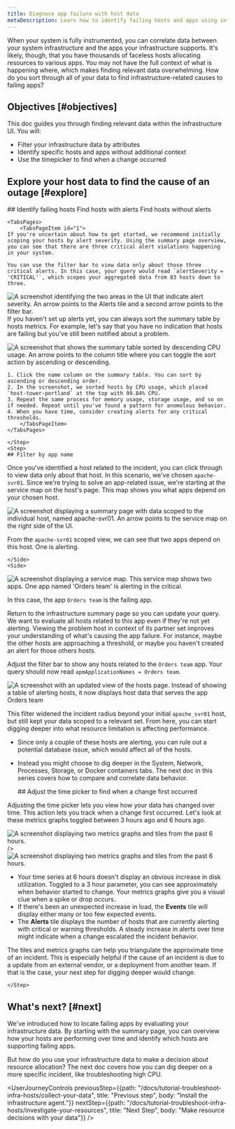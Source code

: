 ```yaml
---
title: Diagnose app failure with host data
metaDescription: Learn how to identify failing hosts and apps using infrastructure data.
---
```











When your system is fully instrumented, you can correlate data between your system infrastructure and the apps your infrastructure supports. It's likely, though, that you have thousands of faceless hosts allocating resources to various apps. You may not have the full context of what is happening where, which makes finding relevant data overwhelming. How do you sort through all of your data to find infrastructure-related causes to failing apps?

## Objectives [#objectives]

This doc guides you through finding relevant data within the infrastructure UI. You will:

* Filter your infrastructure data by attributes
* Identify specific hosts and apps without additional context
* Use the timepicker to find when a change occurred 

## Explore your host data to find the cause of an outage [#explore]

<Steps>
    <Step>
    ## Identify failing hosts

<Tabs>
	<TabsBar>
        <TabsBarItem id="1">
            Find hosts with alerts
        </TabsBarItem>
        <TabsBarItem id="2">
            Find hosts without alerts
        </TabsBarItem>
    </TabsBar>

    <TabsPages>
        <TabsPageItem id="1">
    If you're uncertain about how to get started, we recommend initially scoping your hosts by alert severity. Using the summary page overview, you can see that there are three critical alert violations happening in your system.

    You can use the filter bar to view data only about those three critical alerts. In this case, your query would read `alertSeverity = 'CRITICAL'`, which scopes your aggregated data from 83 hosts down to three. 

<img
    title="Add a query to the filter bar to sort by alert severity"
    alt="A screenshot identifying the two areas in the UI that indicate alert severity. An arrow points to the Alerts tile and a second arrow points to the filter bar."
    src={alertSummaryPage}
/> 
        </TabsPageItem>
        <TabsPageItem id="2">
If you haven't set up alerts yet, you can always sort the summary table by hosts metrics. For example, let's say that you have no indication that hosts are failing but you've still been notified about a problem. 

<img
    title="Sort your summary table data"
    alt="A screenshot that shows the summary table sorted by descending CPU usage. An arrow points to the column title where you can toggle the sort action by ascending or descending."
    src={tableSummaryPage}
/> 
    
    1. Click the name column on the summary table. You can sort by ascending or descending order. 
    2. In the screenshot, we sorted hosts by CPU usage, which placed  `host-tower-portland` at the top with 99.84% CPU. 
    3. Repeat the same process for memory usage, storage usage, and so on if needed. Repeat until you've found a pattern for anomolous behavior.
    4. When you have time, consider creating alerts for any critical thresholds. 
        </TabsPageItem>
    </TabsPages>
</Tabs>
    
    </Step>
    <Step>
    ## Filter by app name

Once you've identified a host related to the incident, you can click through to view data only about that host. In this scenario, we've chosen `apache-svr01`. Since we're trying to solve an app-related issue, we're starting at the service map on the host's page. This map shows you what apps depend on your chosen host.

<SideBySide>
    <Side>
<img
    title="Open your host-scoped summary page"
    alt="A screenshot displaying a summary page with data scoped to the individual host, named apache-svr01. An arrow points to the service map on the right side of the UI."
    src={serviceMapHosts}
/> 

From the `apache-svr01` scoped view, we can see that two apps depend on this host. One is alerting.

    </Side>
    <Side>
<img
    title="Open the service map to view dependencies"
    alt="A screenshot displaying a service map. This service map shows two apps. One app named 'Orders team' is alerting in the critical."
    src={findApp}
/>

In this case, the app `Orders team` is the failing app.
</Side>
</SideBySide>
</Step>
<Step>

Return to the infrastructure summary page so you can update your query. We want to evaluate all hosts related to this app even if they're not yet alerting. Viewing the problem host in context of its partner set improves your understanding of what's causing the app failure. For instance, maybe the other hosts are approaching a threshold, or maybe you haven't created an alert for those others hosts.

Adjust the filter bar to show any hosts related to the `Orders team` app. Your query should now read `apmApplicationNames = Orders team`.  

<img
    title="Update your filter query to show all hosts related to the failing app"
    alt="A screenshot with an updated view of the hosts page. Instead of showing a table of alerting hosts, it now displays host data that serves the app Orders team"
    src={filterApp}
/>

This filter widened the incident radius beyond your initial `apache_svr01` host, but still kept your data scoped to a relevant set. From here, you can start digging deeper into what resource limitation is affecting performance. 

* Since only a couple of these hosts are alerting, you can rule out a potential database issue, which would affect all of the hosts. 
* Instead you might choose to dig deeper in the System, Network, Processes, Storage, or Docker containers tabs. The next doc in this series covers how to compare and correlate data behavior. 

    </Step>
        <Step>
    ## Adjust the time picker to find when a change first occurred

Adjusting the time picker lets you view how your data has changed over time. This action lets you track when a change first occurred. Let's look at these metrics graphs toggled between 3 hours ago and 6 hours ago.

<SideBySide>
    <Side>
<img
    title="Tiles and graphs set to a 3 hour time parameter"
    alt="A screenshot displaying two metrics graphs and tiles from the past 6 hours."
    src={metrics1}

/>    </Side>
    <Side>
<img
    title="Tiles and graphs set to a 6 hour time parameter"
    alt="A screenshot displaying two metrics graphs and tiles from the past 6 hours."
    src={metrics2}
/>    
</Side>
</SideBySide>

* Your time series at 6 hours doesn't display an obvious increase in disk utilization. Toggled to a 3 hour parameter, you can see approximately when behavior started to change. Your metrics graphs give you a visual clue when a spike or drop occurs. 
* If there's been an unexpected increase in load, the **Events** tile will display either many or too few expected events. 
* The **Alerts** tile displays the number of hosts that are currently alerting with critical or warning thresholds. A steady increase in alerts over time might indicate when a change escalated the incident behavior.

The tiles and metrics graphs can help you triangulate the approximate time of an incident. This is especially helpful if the cause of an incident is due to a update from an external vendor, or a deployment from another team. If that is the case, your next step for digging deeper would change. 

    </Step>
</Steps>

## What's next? [#next]

We've introduced how to locate failing apps by evaluating your infrastructure data. By starting with the summary page, you can overview how your hosts are performing over time and identify which hosts are supporting failing apps. 

But how do you use your infrastructure data to make a decision about resource allocation? The next doc covers how you can dig deeper on a more specific incident, like troubleshooting high CPU. 

<UserJourneyControls
    previousStep={{path: "/docs/tutorial-troubleshoot-infra-hosts/collect-your-data", title: "Previous step", body: "Install the infrastructure agent."}}
    nextStep={{path: "/docs/tutorial-troubleshoot-infra-hosts/investigate-your-resources", title: "Next Step", body: "Make resource decisions with your data"}}
/>